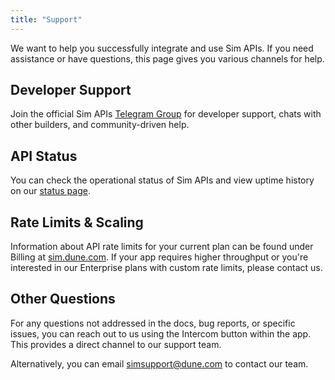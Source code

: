 ```yaml
---
title: "Support"
---
```


We want to help you successfully integrate and use Sim APIs.
If you need assistance or have questions, this page gives you various channels for help.

## Developer Support

Join the official Sim APIs [Telegram Group](https://t.me/+nvyoX5xyxNwyNjU0) for developer support, chats with other builders, and community-driven help.

<Card title="Telegram" icon="telegram" iconType="regular" horizontal href="https://t.me/+nvyoX5xyxNwyNjU0">
  
</Card>

## API Status

You can check the operational status of Sim APIs and view uptime history on our [status page](https://status.sim.dune.com/).

## Rate Limits & Scaling

Information about API rate limits for your current plan can be found under Billing at [sim.dune.com](https://sim.dune.com).
If your app requires higher throughput or you're interested in our Enterprise plans with custom rate limits, please contact us.

## Other Questions

For any questions not addressed in the docs, bug reports, or specific issues, you can reach out to us using the Intercom button within the app. This provides a direct channel to our support team.

Alternatively, you can email [simsupport@dune.com](mailto:simsupport@dune.com) to contact our team.

<Card title="Support Email" icon="envelope" horizontal href="mailto:simsupport@dune.com">
  
</Card>
